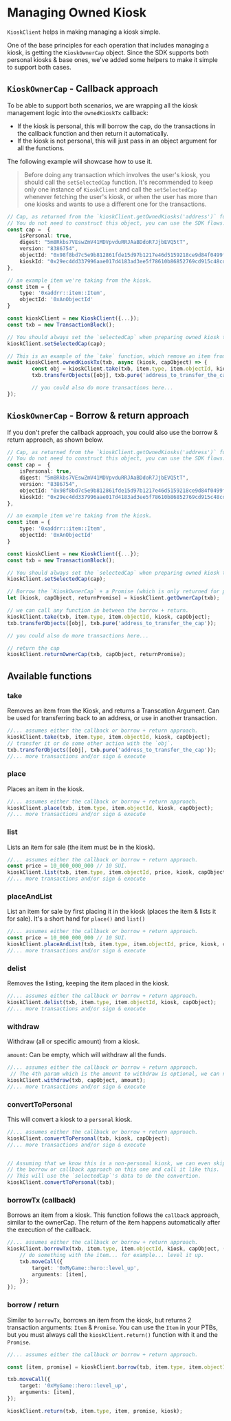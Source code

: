 # Managing Owned Kiosk

`KioskClient` helps in making managing a kiosk simple.

One of the base principles for each operation that includes managing a kiosk, is getting the `KioskOwnerCap` object. Since 
the SDK supports both personal kiosks & base ones, we've added some helpers to make it simple to support both cases.

## `KioskOwnerCap` -  Callback approach

To be able to support both scenarios, we are wrapping all the kiosk management logic into the `ownedKioskTx` callback:

- If the kiosk is personal, this will borrow the cap, do the transactions in the callback function and then return it automatically.
- If the kiosk is not personal, this will just pass in an object argument for all the functions.

The following example will showcase how to use it.

> Before doing any transaction which involves the user's kiosk, you should call the `setSelectedCap` function. It's recommended
to keep only one instance of `KioskClient` and call the `setSelectedCap` whenever fetching the user's kiosk, or when the user
has more than one kiosks and wants to use a different one for the transactions.

```typescript
// Cap, as returned from the `kioskClient.getOwnedKiosks('address')` function.
// You do not need to construct this object, you can use the SDK flows.
const cap =  {
    isPersonal: true,
    digest: "5m8Rkbs7VEswZmV41MDVpvduRRJAaBDdoR7JjbEVQ5tT",
    version: "8386754",
    objectId: "0x98f8bd7c5e9b812861fde15d97b1217e46d5159218ce9d84f0499fe10171f715",
    kioskId: "0x29ec4dd337996aae017d4183ad3ee5f78610b86852769cd915c48cda1f4cd068"
},

// an example item we're taking from the kiosk.
const item = {
    type: '0xaddrr::item::Item',
    objectId: '0xAnObjectId'
}

const kioskClient = new KioskClient({...});
const txb = new TransactionBlock();

// You should always set the `selectedCap` when preparing owned kiosk transactions.
kioskClient.setSelectedCap(cap);

// This is an example of the `take` function, which remove an item from a kiosk.
await kioskClient.ownedKioskTx(txb, async (kiosk, capObject) => {
        const obj = kioskClient.take(txb, item.type, item.objectId, kiosk, capObject);
        txb.transferObjects([obj], txb.pure('address_to_transfer_the_cap'));

        // you could also do more transactions here...
});

```

## `KioskOwnerCap` - Borrow & return approach

If you don't prefer the callback approach, you could also use the borrow & return approach, as shown below.

```typescript
// Cap, as returned from the `kioskClient.getOwnedKiosks('address')` function.
// You do not need to construct this object, you can use the SDK flows.
const cap =  {
    isPersonal: true,
    digest: "5m8Rkbs7VEswZmV41MDVpvduRRJAaBDdoR7JjbEVQ5tT",
    version: "8386754",
    objectId: "0x98f8bd7c5e9b812861fde15d97b1217e46d5159218ce9d84f0499fe10171f715",
    kioskId: "0x29ec4dd337996aae017d4183ad3ee5f78610b86852769cd915c48cda1f4cd068"
},

// an example item we're taking from the kiosk.
const item = {
    type: '0xaddrr::item::Item',
    objectId: '0xAnObjectId'
}

const kioskClient = new KioskClient({...});
const txb = new TransactionBlock();

// You should always set the `selectedCap` when preparing owned kiosk transactions.
kioskClient.setSelectedCap(cap);

// Borrow the `KioskOwnerCap` + a Promise (which is only returned for personal kiosks).
let [kiosk, capObject, returnPromise] = kioskClient.getOwnerCap(txb);

// we can call any function in between the borrow + return.
kioskClient.take(txb, item.type, item.objectId, kiosk, capObject);
txb.transferObjects([obj], txb.pure('address_to_transfer_the_cap'));

// you could also do more transactions here...

// return the cap
kioskClient.returnOwnerCap(txb, capObject, returnPromise);

```


## Available functions

### take

Removes an item from the Kiosk, and returns a Transcation Argument. Can be used for transferring back to an address,
or use in another transaction.

```typescript
//... assumes either the callback or borrow + return approach.
kioskClient.take(txb, item.type, item.objectId, kiosk, capObject);
// transfer it or do some other action with the `obj`.
txb.transferObjects([obj], txb.pure('address_to_transfer_the_cap')); 
//... more transactions and/or sign & execute
```

### place

Places an item in the kiosk.

```typescript
//... assumes either the callback or borrow + return approach.
kioskClient.place(txb, item.type, item.objectId, kiosk, capObject);
//... more transactions and/or sign & execute
```

### list

Lists an item for sale (the item must be in the kiosk).

```typescript
//... assumes either the callback or borrow + return approach.
const price = 10_000_000_000 // 10 SUI.
kioskClient.list(txb, item.type, item.objectId, price, kiosk, capObject);
//... more transactions and/or sign & execute
```


### placeAndList

List an item for sale by first placing it in the kiosk (places the item & lists it for sale).
It's a short hand for `place()` and `list()`

```typescript
//... assumes either the callback or borrow + return approach.
const price = 10_000_000_000 // 10 SUI.
kioskClient.placeAndList(txb, item.type, item.objectId, price, kiosk, capObject);
//... more transactions and/or sign & execute
```

### delist

Removes the listing, keeping the item placed in the kiosk.

```typescript
//... assumes either the callback or borrow + return approach.
kioskClient.delist(txb, item.type, item.objectId, kiosk, capObject);
//... more transactions and/or sign & execute
```


### withdraw

Withdraw (all or specific amount) from a kiosk.

`amount`: Can be empty, which will withdraw all the funds.

```typescript
//... assumes either the callback or borrow + return approach.
 // The 4th param which is the amount to withdraw is optional, we can not pass it to withdraw all.
kioskClient.withdraw(txb, capObject, amount);
//... more transactions and/or sign & execute
```

### convertToPersonal

This will convert a kiosk to a `personal` kiosk.

```typescript
//... assumes either the callback or borrow + return approach.
kioskClient.convertToPersonal(txb, kiosk, capObject);
//... more transactions and/or sign & execute


// Assuming that we know this is a non-personal kiosk, we can even skip 
// the borrow or callback approach on this one and call it like this.
// This will use the `selectedCap`'s data to do the convertion.
kioskClient.convertToPersonal(txb);
```


### borrowTx (callback)

Borrows an item from a kiosk. This function follows the `callback` approach, similar to the ownerCap.
The return of the item happens automatically after the execution of the callback.

```typescript
//... assumes either the callback or borrow + return approach.
kioskClient.borrowTx(txb, item.type, item.objectId, kiosk, capObject, (item) => {
    // do something with the item... for example... level it up.
    txb.moveCall({
        target: '0xMyGame::hero::level_up',
        arguments: [item],
    });
});
```


### borrow / return

Similar to `borrowTx`, borrows an item from the kiosk, but returns 2 transaction arguments: `Item` & `Promise`.
You can use the `Item` in your PTBs, but you must always call the `kioskClient.return()` function with it and the `Promise`.

```typescript
//... assumes either the callback or borrow + return approach.

const [item, promise] = kioskClient.borrow(txb, item.type, item.objectId, kiosk, capObject);

txb.moveCall({
    target: '0xMyGame::hero::level_up',
    arguments: [item],
});

kioskClient.return(txb, item.type, item, promise, kiosk);
```

